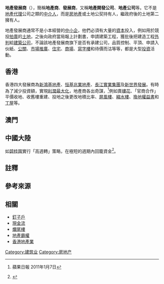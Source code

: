 {{NoteTA
|G1=Urban
|zh-cn:外包;zh-hk:外判;zh-tw:外包;
}}
{{Globalize|area=[[大中華地區|大中華地區]]}}
'''地產發展商'''（{{lang-en|Property developer / Real estate development}}），簡稱'''地產商'''、'''發展商'''，又稱'''地產開發公司'''、'''地產公司'''等。它不是[[地產代理|地產代理]]公司之類的[[中介|中介人]]，而是[[房地產|房地產]]或土地公契持有人，繼政府後的土地第二擁有人。

地產發展商通常不是小本經營的[[中小企|中小企]]，他們必須有大量的[[資本|資本]]投入，例如用於競投[[拍賣|拍賣]]的[[土地|土地]]，之後向政府當局報上計劃書，申請建築工程，獲批後把建造工程[[外判|外判]]給[[建築公司|建築公司]]，不論該地產發展商旗下是否有承建公司{{Notetag|情況如[[置地|置地]]與[[金門建築|金門建築]]關係，雖然樓宇建造由金門承建，但也會分判部分工程。}}，品質控制、平頂、申請入伙紙、[[公關|公關]]、[[市場|市場]][[廣告|推廣]]、[[住宅|住宅]]、[[商場|商場]]、[[寫字樓|寫字樓]]和待價而沽等等，都是大型[[投資|投資]]活動。

==香港==
{{main|香港地產業}}
香港四大發展商為[[新鴻基地產|新鴻基地產]]、[[恒基兆業地產|恒基兆業地產]]、[[長江實業集團|長江實業集團]]及[[新世界發展|新世界發展]]。有時為了減少投資額，實現[[利潤最大化|利潤最大化]]，地產商各出奇謀，<ref>{{youtube|ow1ro5visP4|地產商蓄意破壞官地 南生圍魚塘遭非法填泥破壞}} 蘋果日報 2011年1月7日</ref>例如賣[[樓花|樓花]]、「官商合作」平價收地、收舊樓重建、投地之後更改地積比率、[[屏風樓|屏風樓]]、[[縮水樓|縮水樓]]、[[換地權益書|換地權益書]]和[[丁屋|丁屋]]等。
==澳門==
{{main|澳門房地產業}}

==中國大陸==
{{main|中國大陸房地產業}}
如[[碧桂園|碧桂園]]實行「高週轉」策略，在極短的週期內回籠資金<ref>{{cite web|url=https://36kr.com/p/5146443.html|language=zh|title=碧桂园回应“35天交楼”、“通宵出图”等问题|website=[[36氪|36氪]]|date=2018-08-03|access-date=2018-08-05|archive-date=2018-08-05|archive-url=https://web.archive.org/web/20180805172800/https://36kr.com/p/5146443.html|dead-url=no}}</ref>。

==註釋==
{{Notefoot}}

==參考來源==
{{Reflist}}

==相關==
* [[釘子戶|釘子戶]]
* [[現金流|現金流]]
* [[爛尾樓|爛尾樓]]
* [[地產霸權|地產霸權]]
* [[香港地產業|香港地產業]]

{{Commerce-stub}}

[[Category:建筑业|Category:建筑业]]
[[Category:房地产|Category:房地产]]